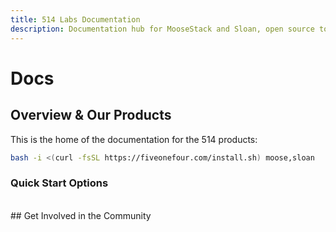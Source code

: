 ```yaml
---
title: 514 Labs Documentation
description: Documentation hub for MooseStack and Sloan, open source tools for building analytical backends and automated data engineering
---
```



# Docs

<Card className="pt-2 px-6 pb-6">

## Overview & Our Products
This is the home of the documentation for the 514 products:

```bash filename="Installation" copy
bash -i <(curl -fsSL https://fiveonefour.com/install.sh) moose,sloan
```

<CTACards>
  <CTACard
    title="MooseStack"
    description="Open source Typescript or Python tooling to build analytical backends"
    ctaLink="/moose"
    ctaLabel="Start Developing"
    badge={{
      variant: "moose",
      text: "MooseStack"
    }}
    isMooseModule={true}
  />
  <CTACard
    title="AI Co-Pilot"
    description="Tools and agents exposed through an easy to configure MCP server"
    ctaLink="/sloan"
    ctaLabel="Get Started with Sloan"
    badge={{
      variant: "sloan",
      text: "Sloan"
    }}
  />
</CTACards>

### Quick Start Options

<CTACards>
  <CTACard
    title="Start from a Template Environment"
    description="Bootstrap your User-Facing Analytics or Operational Data Warehouse application by cloning this template monorepo"
    ctaLink="https://github.com/514-labs/area-code"
    ctaLabel="View Repo"
    badge={{
      text: "Area Code",
      variant: "default"
    }}
  />
  <CTACard
    title="Start from your Existing Environment"
    description="Already have a ClickHouse database? Bootstrap a Moose project directly from your existing tables"
    ctaLink="/moose/getting-started/from-clickhouse"
    ctaLabel="Import from ClickHouse"
    badge={{
      variant: "default",
      text: "ClickHouse"
    }}
  />
</CTACards>
</Card>


<br />

<Card className="pt-2 px-6 pb-6">
## Get Involved in the Community

<Contact />
</Card>

